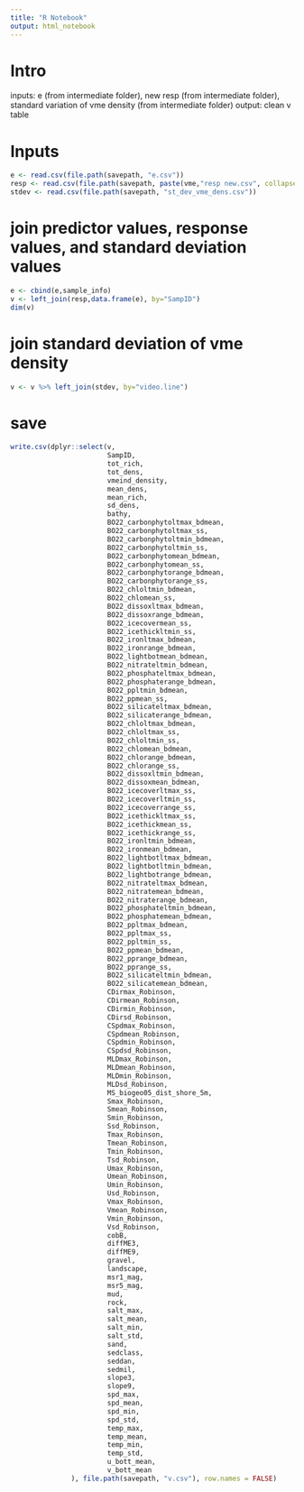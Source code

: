 ```yaml
---
title: "R Notebook"
output: html_notebook
---
```

# Intro
inputs: e (from intermediate folder), new resp (from intermediate folder), standard variation of vme density (from intermediate folder)
output: clean v table

# Inputs
```r
e <- read.csv(file.path(savepath, "e.csv"))
resp <- read.csv(file.path(savepath, paste(vme,"resp new.csv", collapse=" ")))
stdev <- read.csv(file.path(savepath, "st_dev_vme_dens.csv"))
```

# join predictor values, response values, and standard deviation values
```r
e <- cbind(e,sample_info)
v <- left_join(resp,data.frame(e), by="SampID")
dim(v)
```
# join standard deviation of vme density
```r
v <- v %>% left_join(stdev, by="video.line")
```

# save
```r
write.csv(dplyr::select(v,
                        SampID,
                        tot_rich,
                        tot_dens,
                        vmeind_density,
                        mean_dens,
                        mean_rich,
                        sd_dens,
                        bathy,
                        BO22_carbonphytoltmax_bdmean,
                        BO22_carbonphytoltmax_ss,
                        BO22_carbonphytoltmin_bdmean,
                        BO22_carbonphytoltmin_ss,
                        BO22_carbonphytomean_bdmean,
                        BO22_carbonphytomean_ss,
                        BO22_carbonphytorange_bdmean,
                        BO22_carbonphytorange_ss,    
                        BO22_chloltmin_bdmean,    
                        BO22_chlomean_ss,    
                        BO22_dissoxltmax_bdmean,    
                        BO22_dissoxrange_bdmean,    
                        BO22_icecovermean_ss,    
                        BO22_icethickltmin_ss,    
                        BO22_ironltmax_bdmean,    
                        BO22_ironrange_bdmean,    
                        BO22_lightbotmean_bdmean,    
                        BO22_nitrateltmin_bdmean,    
                        BO22_phosphateltmax_bdmean,    
                        BO22_phosphaterange_bdmean,    
                        BO22_ppltmin_bdmean,    
                        BO22_ppmean_ss,    
                        BO22_silicateltmax_bdmean,    
                        BO22_silicaterange_bdmean,    
                        BO22_chloltmax_bdmean,
                        BO22_chloltmax_ss,
                        BO22_chloltmin_ss,
                        BO22_chlomean_bdmean,
                        BO22_chlorange_bdmean,
                        BO22_chlorange_ss,
                        BO22_dissoxltmin_bdmean,
                        BO22_dissoxmean_bdmean,
                        BO22_icecoverltmax_ss,
                        BO22_icecoverltmin_ss,
                        BO22_icecoverrange_ss,
                        BO22_icethickltmax_ss,
                        BO22_icethickmean_ss,
                        BO22_icethickrange_ss,
                        BO22_ironltmin_bdmean,
                        BO22_ironmean_bdmean,
                        BO22_lightbotltmax_bdmean,
                        BO22_lightbotltmin_bdmean,
                        BO22_lightbotrange_bdmean,
                        BO22_nitrateltmax_bdmean,
                        BO22_nitratemean_bdmean,
                        BO22_nitraterange_bdmean,
                        BO22_phosphateltmin_bdmean,
                        BO22_phosphatemean_bdmean,
                        BO22_ppltmax_bdmean,
                        BO22_ppltmax_ss,
                        BO22_ppltmin_ss,
                        BO22_ppmean_bdmean,
                        BO22_pprange_bdmean,
                        BO22_pprange_ss,
                        BO22_silicateltmin_bdmean,
                        BO22_silicatemean_bdmean,
                        CDirmax_Robinson,
                        CDirmean_Robinson,
                        CDirmin_Robinson,    
                        CDirsd_Robinson,
                        CSpdmax_Robinson,    
                        CSpdmean_Robinson,
                        CSpdmin_Robinson,
                        CSpdsd_Robinson,    
                        MLDmax_Robinson,
                        MLDmean_Robinson,    
                        MLDmin_Robinson,
                        MLDsd_Robinson,
                        MS_biogeo05_dist_shore_5m,
                        Smax_Robinson,    
                        Smean_Robinson,
                        Smin_Robinson,
                        Ssd_Robinson,
                        Tmax_Robinson,                  
                        Tmean_Robinson,
                        Tmin_Robinson,
                        Tsd_Robinson,                  
                        Umax_Robinson,
                        Umean_Robinson,
                        Umin_Robinson,                  
                        Usd_Robinson,
                        Vmax_Robinson,                  
                        Vmean_Robinson,
                        Vmin_Robinson,
                        Vsd_Robinson,
                        cobB,
                        diffME3,
                        diffME9,
                        gravel,    
                        landscape,
                        msr1_mag,    
                        msr5_mag,
                        mud,    
                        rock,
                        salt_max,
                        salt_mean,    
                        salt_min,
                        salt_std,
                        sand,    
                        sedclass,
                        seddan,
                        sedmil,    
                        slope3,
                        slope9,
                        spd_max,                  
                        spd_mean,
                        spd_min,
                        spd_std,                  
                        temp_max,
                        temp_mean,                  
                        temp_min,
                        temp_std,
                        u_bott_mean,
                        v_bott_mean		    
			   ), file.path(savepath, "v.csv"), row.names = FALSE)
```
